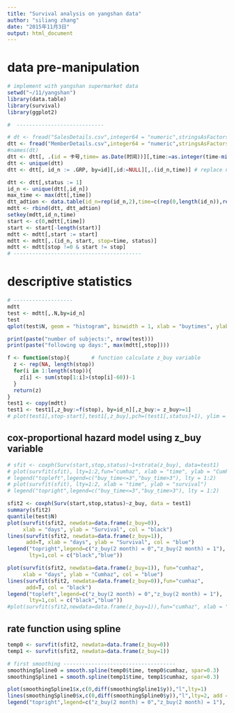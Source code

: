 ```yaml
---
title: "Survival analysis on yangshan data"
author: "siliang zhang"
date: "2015年11月3日"
output: html_document
---
```


# data pre-manipulation
```r
# implement with yangshan supermarket data
setwd("~/11/yangshan")
library(data.table)
library(survival)
library(ggplot2)

#  ----------------------------

# dt <- fread("SalesDetails.csv",integer64 = "numeric",stringsAsFactors = FALSE, data.table = TRUE)
dtt <- fread("MemberDetails.csv",integer64 = "numeric",stringsAsFactors = FALSE, data.table = TRUE)
#names(dt)
dtt <- dtt[, .(id = 卡号,time= as.Date(时间))][,time:=as.integer(time-min(time)+1)]
dtt <- unique(dtt)
dtt <- dtt[, id_n := .GRP, by=id][,id:=NULL][,.(id_n,time)] # replace name by num

dtt <- dtt[,status := 1]
id_n <- unique(dtt[,id_n])
max_time <- max(dtt[,time])
dtt_adtion <- data.table(id_n=rep(id_n,2),time=c(rep(0,length(id_n)),rep(max_time,length(id_n))),status=0)
mdtt <- rbind(dtt, dtt_adtion)
setkey(mdtt,id_n,time)
start <- c(0,mdtt[,time])
start <- start[-length(start)]
mdtt <- mdtt[,start := start]
mdtt <- mdtt[,.(id_n, start, stop=time, status)]
mdtt <- mdtt[stop !=0 & start != stop]
# -----------------------------------------
```

# descriptive statistics
```r
# -------------------
mdtt
test <- mdtt[,.N,by=id_n]
test
qplot(test$N, geom = "histogram", binwidth = 1, xlab = "buytimes", ylab = "count")

print(paste("number of subjects:", nrow(test)))
print(paste("following up days:", max(mdtt[,stop])))

f <- function(stop){       # function calculate z_buy variable
  z <- rep(NA, length(stop))
  for(i in 1:length(stop)){
    z[i] <- sum(stop[1:i]>(stop[i]-60))-1
  }
  return(z)
}
test1 <- copy(mdtt)
test1 <- test1[,z_buy:=f(stop), by=id_n][,z_buy:= z_buy>=1]
# plot(test1[,stop-start],test1[,z_buy],pch=(test1[,status]+1), ylim = c(-0.5,1.5), cex=.5)
```


## cox-proportional hazard model using z_buy variable
```r
# sfit <- coxph(Surv(start,stop,status)~1+strata(z_buy), data=test1)
# plot(survfit(sfit), lty=1:2,fun="cumhaz", xlab = "time", ylab = "Cumhaz")
# legend("topleft",legend=c("buy_time<=3","buy_time>3"), lty = 1:2)
# plot(survfit(sfit), lty=1:2, xlab = "time", ylab = "survival")
# legend("topright",legend=c("buy_time<=3","buy_time>3"), lty = 1:2)

sfit2 <- coxph(Surv(start,stop,status)~z_buy, data = test1)
summary(sfit2)
quantile(test$N)
plot(survfit(sfit2, newdata=data.frame(z_buy=0)), 
     xlab = "days", ylab = "Survival", col = "black") 
lines(survfit(sfit2, newdata=data.frame(z_buy=1)),
      add=T, xlab = "days", ylab = "Survival", col = "blue") 
legend("topright",legend=c("z_buy(2 month) = 0","z_buy(2 month) = 1"), 
       lty=1,col = c("black","blue"))

plot(survfit(sfit2, newdata=data.frame(z_buy=1)), fun="cumhaz",
     xlab = "days", ylab = "Cumhaz", col = "blue") 
lines(survfit(sfit2, newdata=data.frame(z_buy=0)),fun="cumhaz",
      add=T, col = "black") 
legend("topleft",legend=c("z_buy(2 month) = 0","z_buy(2 month) = 1"), 
       lty=1,col = c("black","blue"))
#plot(survfit(sfit2,newdata=data.frame(z_buy=1)),fun="cumhaz", xlab = "time", ylab = "Cumhaz")
```

## rate function using spline
```r
temp0 <- survfit(sfit2, newdata=data.frame(z_buy=0))
temp1 <- survfit(sfit2, newdata=data.frame(z_buy=1))

# first smoothing ------------------------------------
smoothingSpline0 = smooth.spline(temp0$time, temp0$cumhaz, spar=0.3)
smoothingSpline1 = smooth.spline(temp1$time, temp1$cumhaz, spar=0.3)

plot(smoothingSpline1$x,c(0,diff(smoothingSpline1$y)),"l",lty=1)
lines(smoothingSpline0$x,c(0,diff(smoothingSpline0$y)),"l",lty=2, add = T)
legend("topright",legend=c("z_buy(2 month) = 0","z_buy(2 month) = 1"), lty=c(2,1))
```
